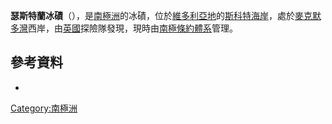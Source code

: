 '''瑟斯特蘭冰磧'''（{{lang-en|The Strand Moraines}}），是[[南極洲|南極洲]]的冰磧，位於[[維多利亞地|維多利亞地]]的[[斯科特海岸|斯科特海岸]]，處於[[麥克默多灣|麥克默多灣]]西岸，由[[英國|英國]]探險隊發現，現時由[[南極條約體系|南極條約體系]]管理。

{{coord|77|45|S|164|31|E|display=title}}

==參考資料==
*{{usgs-gazetteer}}

{{DEFAULTSORT:The Strand Moraines}}
[[Category:南極洲|Category:南極洲]]


{{ScottCoast-geo-stub}}